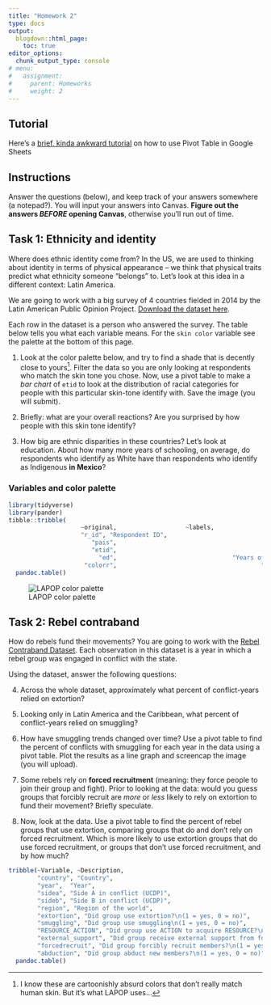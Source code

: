 ```yaml
---
title: "Homework 2"
type: docs
output:
  blogdown::html_page:
    toc: true
editor_options: 
  chunk_output_type: console
# menu:
#   assignment:
#     parent: Homeworks
#     weight: 2
---
```




## Tutorial


Here's a [brief, kinda awkward tutorial](https://www.dropbox.com/s/3jwdzvgm1tipdmp/pivot-table.mov?dl=0) on how to use Pivot Table in Google Sheets


## Instructions



Answer the questions (below), and keep track of your answers somewhere (a notepad?). You will input your answers into Canvas. **Figure out the answers *BEFORE* opening Canvas**, otherwise you'll run out of time. 




## Task 1: Ethnicity and identity


Where does ethnic identity come from? In the US, we are used to thinking about identity in terms of physical appearance --  we think that physical traits predict what ethnicity someone "belongs" to. Let's look at this idea in a different context: Latin America. 


We are going to work with a big survey of 4 countries fielded in 2014 by the Latin American Public Opinion Project. [Download the dataset here](/files/lapop-race.csv).

Each row in the dataset is a person who answered the survey. The table below tells you what each variable means. For the `skin color` variable see the palette at the bottom of this page.


1. Look at the color palette below, and try to find a shade that is decently close to yours^[I know these are cartoonishly absurd colors that don't really match human skin. But it's what LAPOP uses...]. Filter the data so you are only looking at respondents who match the skin tone you chose. Now, use a pivot table to make a *bar chart* of `etid` to look at the distribution of racial categories for people with this particular skin-tone identify with. Save the image (you will submit). 


2. Briefly: what are your overall reactions? Are you surprised by how people with this skin tone identify?


3. How big are ethnic disparities in these countries? Let's look at education. About how many more years of schooling, on average, do respondents who identify as White have than respondents who identify as Indigenous **in Mexico**?



### Variables and color palette


```r
library(tidyverse)
library(pander)
tibble::tribble(
                    ~original,                   ~labels,
                    "r_id", "Respondent ID",
                       "pais",                                           "Country",
                       "etid",                                         "Ethnicity",
                         "ed",                                "Years of Schooling",
                     "colorr",                                        "Skin Color") %>% 
  pandoc.table()
```


![LAPOP color palette](/images/lapop-palette.png)





## Task 2: Rebel contraband


How do rebels fund their movements? You are going to work with the [Rebel Contraband Dataset](/files/contraband.csv). Each observation in this dataset is a year in which a rebel group was engaged in conflict with the state. 


Using the dataset, answer the following questions:


4. Across the whole dataset, approximately what percent of conflict-years relied on extortion? 

5. Looking only in Latin America and the Caribbean, what percent of conflict-years relied on smuggling?


6. How have smuggling trends changed over time? Use a pivot table to find the percent of conflicts with smuggling for each year in the data using a pivot table. Plot the results as a line graph and screencap the image (you will upload). 



7. Some rebels rely on **forced recruitment** (meaning: they force people to join their group and fight). Prior to looking at the data: would you guess groups that forcibly recruit are *more* or *less* likely to rely on extortion to fund their movement? Briefly speculate. 


8. Now, look at the data. Use a pivot table to find the percent of rebel groups that use extortion, comparing groups that do and don't rely on forced recruitment. Which is more likely to use extortion groups that do use forced recruitment, or groups that don't use forced recruitment, and by how much? 




```r
tribble(~Variable, ~Description, 
        "country", "Country",
        "year",  "Year",
        "sidea", "Side A in conflict (UCDP)",
        "sideb", "Side B in conflict (UCDP)",
        "region", "Region of the world",
        "extortion", "Did group use extortion?\n(1 = yes, 0 = no)",
        "smuggling", "Did group use smuggling\n(1 = yes, 0 = no)", 
        "RESOURCE_ACTION", "Did group use ACTION to acquire RESOURCE?\n(1 = yes, 0 = no)",
        "external_support", "Did group receive external support from foreign government?\n(1 = yes, 0 = no)",
        "forcedrecruit", "Did group forcibly recruit members?\n(1 = yes, 0 = no)",
        "abduction", "Did group abduct new members?\n(1 = yes, 0 = no)") %>% 
  pandoc.table()
```

